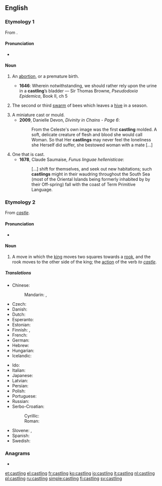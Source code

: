 ==English==

===Etymology 1===
From {{suffix|cast|ling|lang=en}}.

====Pronunciation====
* {{IPA|/ˈkɑːstlɪŋ/|lang=en}}

====Noun====
{{en-noun}}

# {{label|en|obsolete}} An [[abortion]], or a premature birth.
#* '''1646''': Wherein notwithstanding, we should rather rely upon the urine in a '''castling'''’s bladder — Sir Thomas Browne, ''Pseudodoxia Epidemica'', Book II, ch 5
# {{label|en|obsolete}} The second or third [[swarm]] of bees which leaves a [[hive]] in a season.
# A miniature cast or mould.
#* '''2009''', Danielle Devon, ''Divinity in Chains - Page 6'':
#*: From the Celeste's own image was the first '''castling''' molded. A soft, delicate creature of flesh and blood she would call Woman. So that Her '''castlings''' may never feel the loneliness she Herself did suffer, she bestowed woman with a mate [...]
# One that is cast.
#* '''1678''', Claude Saumaise, ''Funus linguae hellenisticae'':
#*: [...] shift for themselves, and seek out new habitations; such '''castlings''' might in their waudring throughout the South Sea (most of the Oriental Islands being formerly inhabited by by their Off-spring) fall with the coast of Term Primitive Language.

===Etymology 2===
From ''[[castle]]''.

====Pronunciation====
* {{IPA|/ˈkɑːsəlɪŋ/|lang=en}}

====Noun====
{{wikipedia|castling}}
{{en-noun|-|s}}

# {{label|en|chess}} A move in which the [[king]] moves two squares towards a [[rook]], and the rook moves to the other side of the king; the [[action]] of the verb ''to [[castle]]''.

=====Translations=====
{{trans-top|move in chess}}
* Chinese:
*: Mandarin: {{t|cmn|王車易位|sc=Hani}}, {{t|cmn|王车易位|tr=wáng-jū yìwèi|sc=Hani}}
* Czech: {{t|cs|rošáda|f}}
* Danish: {{t|da|rokade|c}}
* Dutch: {{t+|nl|rokade|f}}
* Esperanto: {{t|eo|aroko}}
* Estonian: {{t|et|vangerdus}}
* Finnish: {{t+|fi|linnoitus}}, {{t+|fi|tornitus}}
* French: {{t+|fr|roque|m}}
* German: {{t+|de|Rochade|f}}
* Hebrew: {{t+|he|הצרחה|f}}
* Hungarian: {{t|hu|sáncolás}}
* Icelandic: {{t|is|hrókering|f}}
{{trans-mid}}
* Ido: {{t|io|roquo}}
* Italian: {{t+|it|arrocco}}
* Japanese: {{t|ja|キャスリング|tr=kyasuringu}}
* Latvian: {{t|lv|rokāde}}
* Persian: {{t|fa|قلعه بستن|tr=qal'e bastan|sc=fa-Arab}}
* Polish: {{t+|pl|roszada|f}}
* Portuguese: {{t+|pt|roque|m}}
* Russian: {{t+|ru|рокиро́вка|f}}
* Serbo-Croatian:
*: Cyrillic: {{t|sh|рокада}}
*: Roman: {{t+|sh|rokada}}
* Slovene: {{t|sl|rošada|f}}, {{t|sl|rokada|f}}
* Spanish: {{t+|es|enroque|m}}
* Swedish: {{t+|sv|rockad}}
{{trans-bottom}}

===Anagrams===
* {{l|en|sclating}}

[[et:castling]]
[[el:castling]]
[[fr:castling]]
[[ko:castling]]
[[io:castling]]
[[it:castling]]
[[nl:castling]]
[[pl:castling]]
[[ru:castling]]
[[simple:castling]]
[[fi:castling]]
[[sv:castling]]